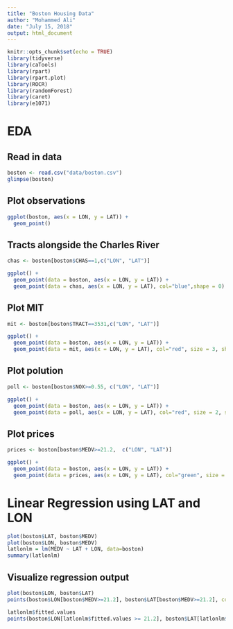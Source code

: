 ```yaml
---
title: "Boston Housing Data"
author: "Mohammed Ali"
date: "July 15, 2018"
output: html_document
---
```


```r
knitr::opts_chunk$set(echo = TRUE)
library(tidyverse)
library(caTools)
library(rpart)
library(rpart.plot)
library(ROCR)
library(randomForest)
library(caret)
library(e1071)
```

# EDA

## Read in data
```r
boston <- read.csv("data/boston.csv")
glimpse(boston)
```
## Plot observations
```r
ggplot(boston, aes(x = LON, y = LAT)) +
  geom_point()
```

## Tracts alongside the Charles River
```r
chas <- boston[boston$CHAS==1,c("LON", "LAT")]

ggplot() +
  geom_point(data = boston, aes(x = LON, y = LAT)) +
  geom_point(data = chas, aes(x = LON, y = LAT), col="blue",shape = 0) 
```

## Plot MIT

```r
mit <- boston[boston$TRACT==3531,c("LON", "LAT")]

ggplot() +
  geom_point(data = boston, aes(x = LON, y = LAT)) +
  geom_point(data = mit, aes(x = LON, y = LAT), col="red", size = 3, shape = 2) 
```


## Plot polution

```r
poll <- boston[boston$NOX>=0.55, c("LON", "LAT")]

ggplot() +
  geom_point(data = boston, aes(x = LON, y = LAT)) +
  geom_point(data = poll, aes(x = LON, y = LAT), col="red", size = 2, shape = 2)  
```

## Plot prices

```r
prices <- boston[boston$MEDV>=21.2,  c("LON", "LAT")]

ggplot() +
  geom_point(data = boston, aes(x = LON, y = LAT)) +
  geom_point(data = prices, aes(x = LON, y = LAT), col="green", size = 2, shape = 3) 
```


# Linear Regression using LAT and LON
```r
plot(boston$LAT, boston$MEDV)
plot(boston$LON, boston$MEDV)
latlonlm = lm(MEDV ~ LAT + LON, data=boston)
summary(latlonlm)
```

## Visualize regression output
```r
plot(boston$LON, boston$LAT)
points(boston$LON[boston$MEDV>=21.2], boston$LAT[boston$MEDV>=21.2], col="red", pch=20)

latlonlm$fitted.values
points(boston$LON[latlonlm$fitted.values >= 21.2], boston$LAT[latlonlm$fitted.values >= 21.2], col="blue", pch="$")
```




